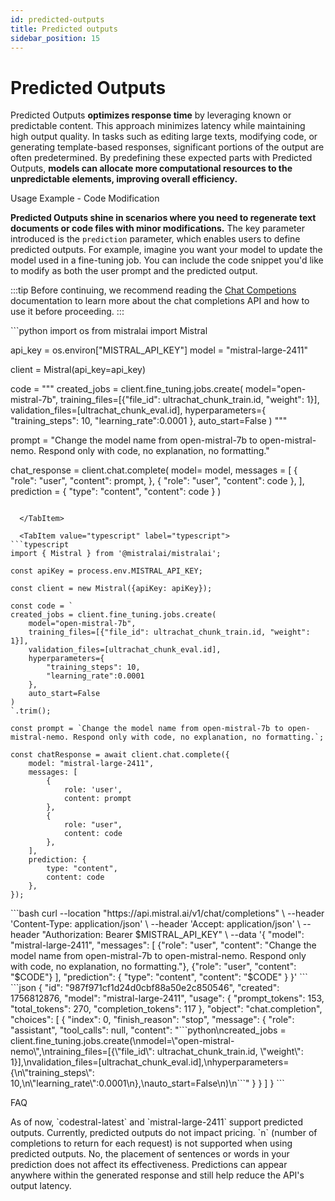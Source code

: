 ```yaml
---
id: predicted-outputs
title: Predicted outputs
sidebar_position: 15
---
```



# Predicted Outputs

Predicted Outputs **optimizes response time** by leveraging known or predictable content.
This approach minimizes latency while maintaining high output quality. In tasks such as editing large texts, modifying code, or generating template-based responses, significant portions of the output are often predetermined. By predefining these expected parts with Predicted Outputs, **models can allocate more computational resources to the unpredictable elements, improving overall efficiency.**

<SectionTab as="h1" sectionId="code-modification">Usage Example - Code Modification</SectionTab>

**Predicted Outputs shine in scenarios where you need to regenerate text documents or code files with minor modifications.** The key parameter introduced is the `prediction` parameter, which enables users to define predicted outputs. For example, imagine you want your model to update the model used in a fine-tuning job. You can include the code snippet you'd like to modify as both the user prompt and the predicted output.

:::tip
Before continuing, we recommend reading the [Chat Competions](completion) documentation to learn more about the chat completions API and how to use it before proceeding.
:::

<Tabs groupId="code">
  <TabItem value="python" label="python" default>
```python
import os
from mistralai import Mistral

api_key = os.environ["MISTRAL_API_KEY"]
model = "mistral-large-2411"

client = Mistral(api_key=api_key)

code = """
created_jobs = client.fine_tuning.jobs.create(
model="open-mistral-7b",
training_files=[{"file_id": ultrachat_chunk_train.id, "weight": 1}],
validation_files=[ultrachat_chunk_eval.id],
hyperparameters={
"training_steps": 10,
"learning_rate":0.0001
},
auto_start=False
)
"""

prompt = "Change the model name from open-mistral-7b to open-mistral-nemo. Respond only with code, no explanation, no formatting."

chat_response = client.chat.complete(
  model= model,
  messages = [
    {
      "role": "user",
      "content": prompt,
    },
    {
      "role": "user",
      "content": code
    },
  ],
  prediction = {
    "type": "content",
    "content": code
  }
)
````

  </TabItem>

  <TabItem value="typescript" label="typescript">
```typescript
import { Mistral } from '@mistralai/mistralai';

const apiKey = process.env.MISTRAL_API_KEY;

const client = new Mistral({apiKey: apiKey});

const code = `
created_jobs = client.fine_tuning.jobs.create(
    model="open-mistral-7b",
    training_files=[{"file_id": ultrachat_chunk_train.id, "weight": 1}],
    validation_files=[ultrachat_chunk_eval.id],
    hyperparameters={
        "training_steps": 10,
        "learning_rate":0.0001
    },
    auto_start=False
)
`.trim();

const prompt = `Change the model name from open-mistral-7b to open-mistral-nemo. Respond only with code, no explanation, no formatting.`;

const chatResponse = await client.chat.complete({
    model: "mistral-large-2411",
    messages: [
        {
            role: 'user',
            content: prompt
        },
        {
            role: "user",
            content: code
        },
    ],
    prediction: {
        type: "content",
        content: code
    },
});
````

  </TabItem>

  <TabItem value="curl" label="curl">
```bash
curl --location "https://api.mistral.ai/v1/chat/completions" \
     --header 'Content-Type: application/json' \
     --header 'Accept: application/json' \
     --header "Authorization: Bearer $MISTRAL_API_KEY" \
     --data '{
    "model": "mistral-large-2411",
    "messages": [
        {"role": "user", "content": "Change the model name from open-mistral-7b to open-mistral-nemo. Respond only with code, no explanation, no formatting."},
        {"role": "user", "content": "$CODE"}
    ],
    "prediction": {
        "type": "content",
        "content": "$CODE"
    }
  }'
```
  </TabItem>
  <TabItem value="output" label="output">
```json
{
  "id": "987f971cf1d24d0cbf88a50e2c850546",
  "created": 1756812876,
  "model": "mistral-large-2411",
  "usage": {
    "prompt_tokens": 153,
    "total_tokens": 270,
    "completion_tokens": 117
  },
  "object": "chat.completion",
  "choices": [
    {
      "index": 0,
      "finish_reason": "stop",
      "message": {
        "role": "assistant",
        "tool_calls": null,
        "content": "```python\ncreated_jobs = client.fine_tuning.jobs.create(\nmodel=\"open-mistral-nemo\",\ntraining_files=[{\"file_id\": ultrachat_chunk_train.id, \"weight\": 1}],\nvalidation_files=[ultrachat_chunk_eval.id],\nhyperparameters={\n\"training_steps\": 10,\n\"learning_rate\":0.0001\n},\nauto_start=False\n)\n```"
      }
    }
  ]
}
```
  </TabItem>
</Tabs>

<SectionTab as="h1" sectionId="faq">FAQ</SectionTab>

<Faq>
  <FaqItem question="Which model supports predicted outputs?">
    As of now, `codestral-latest` and `mistral-large-2411` support predicted outputs.
  </FaqItem>
  <FaqItem question="How does predicted outputs affect pricing?">
    Currently, predicted outputs do not impact pricing.
  </FaqItem>
  <FaqItem question="Which parameters are not supported when using Predicted Outputs?">
    `n` (number of completions to return for each request) is not supported when using predicted outputs.
  </FaqItem>
  <FaqItem question="Does the Position of Certain Sentences or Words in the Prediction Matter?">
    No, the placement of sentences or words in your prediction does not affect its effectiveness. Predictions can appear anywhere within the generated response and still help reduce the API's output latency.
  </FaqItem>
</Faq>